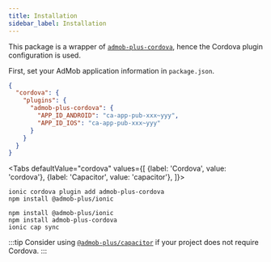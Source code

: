 ```yaml
---
title: Installation
sidebar_label: Installation
---
```



This package is a wrapper of [`admob-plus-cordova`](/docs/cordova), hence the Cordova plugin configuration is used.

First, set your AdMob application information in `package.json`.

```json title="package.json" {4-7}
{
  "cordova": {
    "plugins": {
      "admob-plus-cordova": {
        "APP_ID_ANDROID": "ca-app-pub-xxx~yyy",
        "APP_ID_IOS": "ca-app-pub-xxx~yyy"
      }
    }
  }
}
```

<Tabs
  defaultValue="cordova"
  values={[
    {label: 'Cordova', value: 'cordova'},
    {label: 'Capacitor', value: 'capacitor'},
  ]}>
  <TabItem value="cordova">

```shell
ionic cordova plugin add admob-plus-cordova
npm install @admob-plus/ionic
```

</TabItem>
  <TabItem value="capacitor">

```shell
npm install @admob-plus/ionic
npm install admob-plus-cordova
ionic cap sync
```

  </TabItem>
</Tabs>

:::tip
Consider using [`@admob-plus/capacitor`](/docs/capacitor) if your project does not require Cordova.
:::
